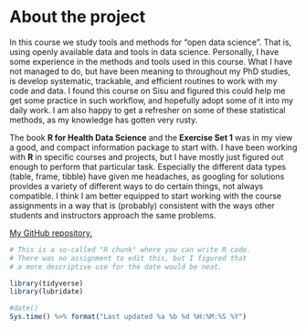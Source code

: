 
# About the project

In this course we study tools and methods for "open data science". That is, using openly available data and tools in data science. Personally, I have some experience in the methods and tools used in this course. What I have not managed to do, but have been meaning to throughout my PhD studies, is develop systematic, trackable, and efficient routines to work with my code and data. I found this course on Sisu and figured this could help me get some practice in such workflow, and hopefully adopt some of it into my daily work. I am also happy to get a refresher on some of these statistical methods, as my knowledge has gotten very rusty.

The book **R for Health Data Science** and the **Exercise Set 1** was in my view a good, and compact information package to start with. I have been working with **R** in specific courses and projects, but I have mostly just figured out enough to perform that particular task. Especially the different data types (table, frame, tibble) have given me headaches, as googling for solutions provides a variety of different ways to do certain things, not always compatible. I think I am better equipped to start working with the course assignments in a way that is (probably) consistent with the ways other students and instructors approach the same problems.

[My GitHub repository.](https://github.com/lsvirtanen/IODS-project)

```r
# This is a so-called "R chunk" where you can write R code.
# There was no assignment to edit this, but I figured that
# a more descriptive use for the date would be neat.

library(tidyverse)
library(lubridate)

#date()
Sys.time() %>% format("Last updated %a %b %d %H:%M:%S %Y")

```